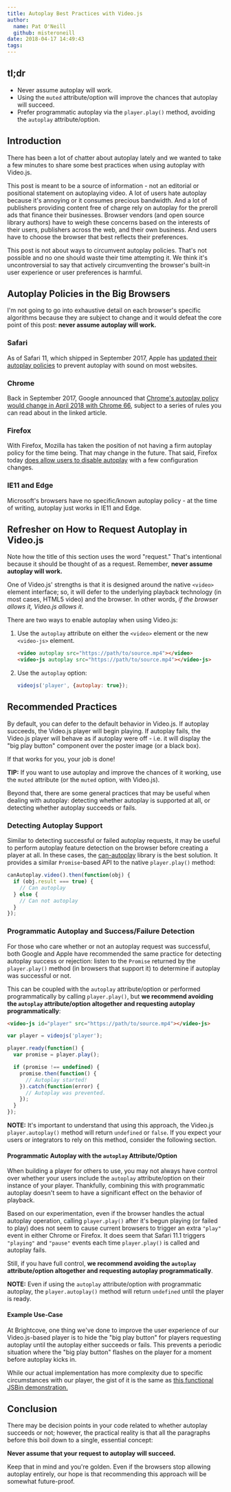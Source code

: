 ```yaml
---
title: Autoplay Best Practices with Video.js
author:
  name: Pat O'Neill
  github: misteroneill
date: 2018-04-17 14:49:43
tags:
---
```


## tl;dr
* Never assume autoplay will work.
* Using the `muted` attribute/option will improve the chances that autoplay will succeed.
* Prefer programmatic autoplay via the `player.play()` method, avoiding the `autoplay` attribute/option.

## Introduction
There has been a lot of chatter about autoplay lately and we wanted to take a few minutes to share some best practices when using autoplay with Video.js.

This post is meant to be a source of information - not an editorial or positional statement on autoplaying video. A lot of users hate autoplay because it's annoying or it consumes precious bandwidth. And a lot of publishers providing content free of charge rely on autoplay for the preroll ads that finance their businesses. Browser vendors (and open source library authors) have to weigh these concerns based on the interests of their users, publishers across the web, and their own business. And users have to choose the browser that best reflects their preferences.

This post is not about ways to circumvent autoplay policies. That's not possible and no one should waste their time attempting it. We think it's uncontroversial to say that actively circumventing the browser's built-in user experience or user preferences is harmful.

## Autoplay Policies in the Big Browsers
I'm not going to go into exhaustive detail on each browser's specific algorithms because they are subject to change and it would defeat the core point of this post: **never assume autoplay will work.**

### Safari
As of Safari 11, which shipped in September 2017, Apple has [updated their autoplay policies](https://webkit.org/blog/7734/auto-play-policy-changes-for-macos/) to prevent autoplay with sound on most websites.

### Chrome
Back in September 2017, Google announced that [Chrome's autoplay policy would change in April 2018 with Chrome 66](https://developers.google.com/web/updates/2017/09/autoplay-policy-changes), subject to a series of rules you can read about in the linked article.

### Firefox
With Firefox, Mozilla has taken the position of not having a firm autoplay policy for the time being. That may change in the future. That said, Firefox today [does allow users to disable autoplay](https://support.mozilla.org/en-US/questions/1150702) with a few configuration changes.

### IE11 and Edge
Microsoft's browsers have no specific/known autoplay policy - at the time of writing, autoplay just works in IE11 and Edge.

## Refresher on How to Request Autoplay in Video.js
Note how the title of this section uses the word "request." That's intentional because it should be thought of as a request. Remember, **never assume autoplay will work.**

One of Video.js' strengths is that it is designed around the native `<video>` element interface; so, it will defer to the underlying playback technology (in most cases, HTML5 video) and the browser. In other words, _if the browser allows it, Video.js allows it_.

There are two ways to enable autoplay when using Video.js:

1. Use the `autoplay` attribute on either the `<video>` element or the new `<video-js>` element.
   
   ```html
   <video autoplay src="https://path/to/source.mp4"></video>
   <video-js autoplay src="https://path/to/source.mp4"></video-js>
   ```

1. Use the `autoplay` option:

   ```js
   videojs('player', {autoplay: true});
   ```

## Recommended Practices
By default, you can defer to the default behavior in Video.js. If autoplay succeeds, the Video.js player will begin playing. If autoplay fails, the Video.js player will behave as if autoplay were off - i.e. it will display the "big play button" component over the poster image (or a black box).

If that works for you, your job is done!

**TIP:** If you want to use autoplay and improve the chances of it working, use the `muted` attribute (or the `muted` option, with Video.js).

Beyond that, there are some general practices that may be useful when dealing with autoplay: detecting whether autoplay is supported at all, or detecting whether autoplay succeeds or fails.

### Detecting Autoplay Support
Similar to detecting successful or failed autoplay requests, it may be useful to perform autoplay feature detection on the browser before creating a player at all. In these cases, the [can-autoplay](https://github.com/video-dev/can-autoplay) library is the best solution. It provides a similar `Promise`-based API to the native `player.play()` method:

```js
canAutoplay.video().then(function(obj) {
  if (obj.result === true) {
    // Can autoplay
  } else {
    // Can not autoplay
  }
});
```

### Programmatic Autoplay and Success/Failure Detection
For those who care whether or not an autoplay request was successful, both Google and Apple have recommended the same practice for detecting autoplay success or rejection: listen to the `Promise` returned by the `player.play()` method (in browsers that support it) to determine if autoplay was successful or not.

This can be coupled with the `autoplay` attribute/option or performed programmatically by calling `player.play()`, but **we recommend avoiding the `autoplay` attribute/option altogether and requesting autoplay programmatically**:

```html
<video-js id="player" src="https://path/to/source.mp4"></video-js>
```

```js
var player = videojs('player');

player.ready(function() {
  var promise = player.play();

  if (promise !== undefined) {
    promise.then(function() {
      // Autoplay started!
    }).catch(function(error) {
      // Autoplay was prevented.
    });
  }
});
```

**NOTE:** It's important to understand that using this approach, the Video.js `player.autoplay()` method will return `undefined` or `false`. If you expect your users or integrators to rely on this method, consider the following section.

#### Programmatic Autoplay with the `autoplay` Attribute/Option
When building a player for others to use, you may not always have control over whether your users include the `autoplay` attribute/option on their instance of your player. Thankfully, combining this with programmatic autoplay doesn't seem to have a significant effect on the behavior of playback.

Based on our experimentation, even if the browser handles the actual autoplay operation, calling `player.play()` after it's begun playing (or failed to play) does not seem to cause current browsers to trigger an extra `"play"` event in either Chrome or Firefox. It does seem that Safari 11.1 triggers `"playing"` and `"pause"` events each time `player.play()` is called and autoplay fails.

Still, if you have full control, **we recommend avoiding the `autoplay` attribute/option altogether and requesting autoplay programmatically**.

**NOTE:** Even if using the `autoplay` attribute/option *with* programmatic autoplay, the `player.autoplay()` method will return `undefined` until the player is ready.

#### Example Use-Case
At Brightcove, one thing we've done to improve the user experience of our Video.js-based player is to hide the "big play button" for players requesting autoplay until the autoplay either succeeds or fails. This prevents a periodic situation where the "big play button" flashes on the player for a moment before autoplay kicks in.

While our actual implementation has more complexity due to specific circumstances with our player, the gist of it is the same as [this functional JSBin demonstration.](https://jsbin.com/quqodek/edit?html,js,output)

## Conclusion
There may be decision points in your code related to whether autoplay succeeds or not; however, the practical reality is that all the paragraphs before this boil down to a single, essential concept:

**Never assume that your request to autoplay will succeed.**

Keep that in mind and you're golden. Even if the browsers stop allowing autoplay entirely, our hope is that recommending this approach will be somewhat future-proof.

